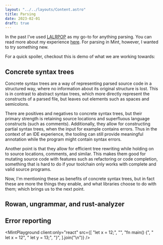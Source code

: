 ```yaml
---
layout: "../../layouts/Content.astro"
title: Parsing
date: 2023-02-01
draft: true
---
```



In the past I've used [LALRPOP](https://github.com/lalrpop/lalrpop/) as my go-to
for anything parsing. You can read more about my experience
[here](/posts/2023-01-31-lalrpop). For parsing in Mint, however, I wanted to try
something new.

For a quick spoiler, checkout this is demo of what we are working towards:

<MintPlayground client:only="react" large src={SAMPLES.euclid} />

## Concrete syntax trees

Concrete syntax trees are a way of representing parsed source code in a
structured way, where no information about its original structure is lost. This
is in contrast to abstract syntax trees, which more directly represent the
constructs of a parsed file, but leaves out elements such as spaces and
semicolons.

There are positives and negatives to concrete syntax trees, but their primary
strength is retaining source locations and superfluous language constructs (such
as comments). Additionally, they allow for constructing partial syntax trees,
when the input for example contains errors. Thus in the context of an IDE
experience, the tooling can still provide meaningful annotation while the
program might contain syntax errors.

Another point is that they allow for efficient tree rewriting while holding on
to source locations, comments, and similar. This makes them good for mutating
source code with features such as refactoring or code completion, something that
is hard to do if your toolchain only works with complete and valid source
programs.

Now, I'm mentioning these as benefits of concrete syntax trees, but in fact
these are more the things they enable, and what libraries choose to do with
them; which brings us to the next point.

## Rowan, ungrammar, and rust-analyzer

## Error reporting

<MintPlayground
  client:only="react"
  src={[
    "let x = 12;",
    "",
    "fn main() {",
    "    let x = 12",
    "    let y = 13;",
    "}",
  ].join("\n")}
/>
